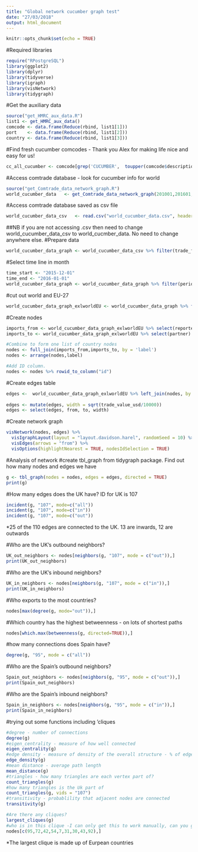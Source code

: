```yaml
---
title: "Global network cucumber graph test"
date: "27/03/2018"
output: html_document
---
```


```r
knitr::opts_chunk$set(echo = TRUE)
```

#Required libraries
```r
require("RPostgreSQL")
library(ggplot2)
library(dplyr)
library(tidyverse)
library(igraph)
library(visNetwork)
library(tidygraph)
```

#Get the auxiliary data
```r
source("get_HMRC_aux_data.R")
list1 <- get_HMRC_aux_data()
comcode <- data.frame(Reduce(rbind, list1[1]))
port    <- data.frame(Reduce(rbind, list1[2]))
country <- data.frame(Reduce(rbind, list1[3]))
```

#Find fresh cucumber comcodes - Thank you Alex for making life nice and easy for us! 
```r
cc_all_cucumber <- comcode[grep('CUCUMBER',  toupper(comcode$description)),]
```

#Access comtrade database - look for cucumber info for world
```r
source("get_Comtrade_data_network_graph.R")
world_cucumber_data   <- get_Comtrade_data_network_graph(201001,201601,"default","070700")
```

#Access comtrade database saved as csv file
```r
world_cucumber_data_csv   <- read.csv("world_cucumber_data.csv", header = TRUE, sep = ",")
```

##NB if you are not accessing .csv then need to change world_cucumber_data_csv to world_cucmber_data. No need to change anywhere else. 
#Prepare data
```r
world_cucumber_data_graph <- world_cucumber_data_csv %>% filter(trade_flow=="Imports") %>% select(period,reporter,partner,trade_value_usd) %>% mutate(period = paste0(period,"01")) %>% mutate(period = as.Date(period, "%Y%m%d"))
```

#Select time line in month
```r
time_start <- "2015-12-01"
time_end <- "2016-01-01"
world_cucumber_data_graph <- world_cucumber_data_graph %>% filter(period < time_end & period >= time_start) 
```

#cut out world and EU-27
```r
world_cucumber_data_graph_exlworldEU <- world_cucumber_data_graph %>% filter(partner != "World") %>% filter(reporter != "EU-27")
```

#Create nodes 
```r
imports_from <- world_cucumber_data_graph_exlworldEU %>% select(reporter) %>% rename(label = reporter) %>% distinct(label)
imports_to <- world_cucumber_data_graph_exlworldEU %>% select(partner) %>% rename(label = partner) %>% distinct(label)

#Combine to form one list of country nodes
nodes <- full_join(imports_from,imports_to, by = 'label')
nodes <- arrange(nodes,label)

#Add ID column. 
nodes <- nodes %>% rowid_to_column("id")
```

#Create edges table 
```r
edges <-  world_cucumber_data_graph_exlworldEU %>% left_join(nodes, by = c("reporter" = "label")) %>% rename(to = id) %>% left_join(nodes, by = c("partner"  = "label")) %>% rename(from = id)
          
edges <- mutate(edges, width = sqrt(trade_value_usd/10000))
edges <- select(edges, from, to, width)

```

#Create network graph
```r
visNetwork(nodes, edges) %>% 
  visIgraphLayout(layout = "layout.davidson.harel", randomSeed = 10) %>%
  visEdges(arrows = "from") %>%
  visOptions(highlightNearest = TRUE, nodesIdSelection = TRUE) 
```

#Analysis of network
#create tbl_graph from tidygraph package. Find out how many nodes and edges we have
```r
g <- tbl_graph(nodes = nodes, edges = edges, directed = TRUE) 
print(g)

```

#How many edges does the UK have? ID for UK is 107
```r
incident(g, "107", mode=c("all"))
incident(g, "107", mode=c("in"))
incident(g, "107", mode=c("out"))
```

*25 of the 110 edges are connected to the UK. 13 are inwards, 12 are outwards

#Who are the UK's outbound neighbors?
```r
UK_out_neighbors <- nodes[neighbors(g, "107", mode = c("out")),]
print(UK_out_neighbors)
```
#Who are the UK's inbound neighbors?
```r
UK_in_neighbors <- nodes[neighbors(g, "107", mode = c("in")),]
print(UK_in_neighbors)
```

#Who exports to the most countries?
```r
nodes[max(degree(g, mode="out")),]

```


#Which country has the highest betweenness - on lots of shortest paths
```r
nodes[which.max(betweenness(g, directed=TRUE)),]
```

#how many connections does Spain have?
```r
degree(g, "95", mode = c("all"))
```
#Who are the Spain's outbound neighbors?
```r
Spain_out_neighbors <- nodes[neighbors(g, "95", mode = c("out")),]
print(Spain_out_neighbors)
```

#Who are the Spain's inbound neighbors?
```r
Spain_in_neighbors <- nodes[neighbors(g, "95", mode = c("in")),]
print(Spain_in_neighbors)
```

#trying out some functions including 'cliques
```r
#degree - number of connections
degree(g)
#eigen_centrality - measure of how well connected
eigen_centrality(g)
#edge density - measure of density of the overall structure - % of edges out of all possible
edge_density(g)
#mean distance - average path length
mean_distance(g)
#triangles - how many triangles are each vertex part of?
count_triangles(g)
#how many triangles is the Uk part of
count_triangles(g, vids = "107")
#transitivity - probablility that adjacent nodes are connected
transitivity(g)

#Are there any cliques?
largest_cliques(g)
#who is in this clique -I can only get this to work manually, can you get it to work? 
nodes[c(95,72,42,54,7,31,30,43,92),]
```
*The largest clique is made up of Eurpean countries
